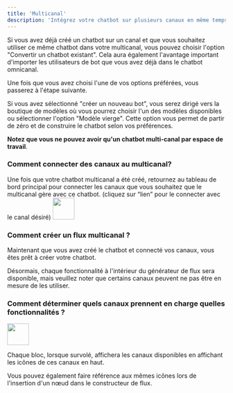 ```yaml
---
title: 'Multicanal'
description: 'Intégrez votre chatbot sur plusieurs canaux en même temps'
---
```

<Info>
Si vous avez déjà créé un chatbot sur un canal et que vous souhaitez utiliser ce même chatbot dans votre multicanal, vous pouvez choisir l'option "Convertir un chatbot existant". Cela aura également l'avantage important d'importer les utilisateurs de bot que vous avez déjà dans le chatbot omnicanal.

Une fois que vous avez choisi l'une de vos options préférées, vous passerez à l'étape suivante.

Si vous avez sélectionné "créer un nouveau bot", vous serez dirigé vers la boutique de modèles où vous pourrez choisir l'un des modèles disponibles ou sélectionner l'option "Modèle vierge". Cette option vous permet de partir de zéro et de construire le chatbot selon vos préférences.

**Notez que vous ne pouvez avoir qu'un chatbot multi-canal par espace de travail**.
</Info>

### Comment connecter des canaux au multicanal?

Une fois que votre chatbot multicanal a été créé, retournez au tableau de bord principal pour connecter les canaux que vous souhaitez que le multicanal gère avec ce chatbot. (cliquez sur “lien” pour le connecter avec le canal désiré)
<img height="50" src="https://clickway.fr/wp-content/uploads/2024/03/Untitled-1.png" />

### Comment créer un flux multicanal ?

Maintenant que vous avez créé le chatbot et connecté vos canaux, vous êtes prêt à créer votre chatbot.

Désormais, chaque fonctionnalité à l'intérieur du générateur de flux sera disponible, mais veuillez noter que certains canaux peuvent ne pas être en mesure de les utiliser.

### Comment déterminer quels canaux prennent en charge quelles fonctionnalités ?

<img height="50" src="https://clickway.fr/wp-content/uploads/2024/03/Untitled.png" />

Chaque bloc, lorsque survolé, affichera les canaux disponibles en affichant les icônes de ces canaux en haut. 

Vous pouvez également faire référence aux mêmes icônes lors de l'insertion d'un nœud dans le constructeur de flux.